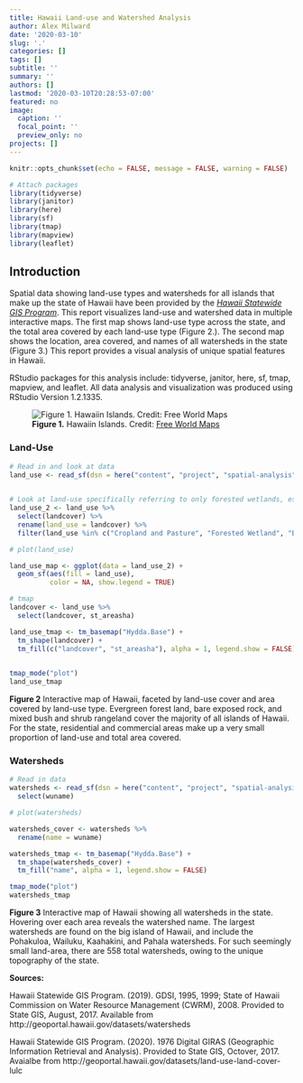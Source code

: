 ```yaml
---
title: Hawaii Land-use and Watershed Analysis
author: Alex Milward
date: '2020-03-10'
slug: '.'
categories: []
tags: []
subtitle: ''
summary: ''
authors: []
lastmod: '2020-03-10T20:28:53-07:00'
featured: no
image:
  caption: ''
  focal_point: ''
  preview_only: no
projects: []
---
```



```r
knitr::opts_chunk$set(echo = FALSE, message = FALSE, warning = FALSE)

# Attach packages
library(tidyverse)
library(janitor)
library(here)
library(sf)
library(tmap)
library(mapview)
library(leaflet)
```


## Introduction

Spatial data showing land-use types and watersheds for all islands that make up the state of Hawaii have been provided by the [*Hawaii Statewide GIS Program*](http://geoportal.hawaii.gov/search).  This report visualizes land-use and watershed data in multiple interactive maps.  The first map shows land-use type across the state, and the total area covered by each land-use type (Figure 2.).  The second map shows the location, area covered, and names of all watersheds in the state (Figure 3.)  This report provides a visual analysis of unique spatial features in Hawaii.

RStudio packages for this analysis include: tidyverse, janitor, here, sf, tmap, mapview, and leaflet.
All data analysis and visualization was produced using RStudio Version 1.2.1335.

![**Figure 1.** Hawaiin Islands. Credit: [Free World Maps](https://www.freeworldmaps.net/united-states/hawaii/map.html)](hawaii-islands-map.jpg)

### Land-Use
```r
# Read in and look at data
land_use <- read_sf(dsn = here("content", "project", "spatial-analysis", "Land_Use_Land_Cover_LULC"), layer = "Land_Use_Land_Cover_LULC") 
 

# Look at land-use specifically referring to only forested wetlands, estuaries and bays, and cropland/pastures
land_use_2 <- land_use %>% 
  select(landcover) %>% 
  rename(land_use = landcover) %>% 
  filter(land_use %in% c("Cropland and Pasture", "Forested Wetland", "Bays and Estuaries", "Commercial and Services", "Bare Exposed Rock", "Residential", "Shrub and Brush Rangeland"))

# plot(land_use)

land_use_map <- ggplot(data = land_use_2) +
  geom_sf(aes(fill = land_use),
          color = NA, show.legend = TRUE) 
```

```r
# tmap
landcover <- land_use %>% 
  select(landcover, st_areasha)

land_use_tmap <- tm_basemap("Hydda.Base") +
  tm_shape(landcover) +
  tm_fill(c("landcover", "st_areasha"), alpha = 1, legend.show = FALSE) 
  

tmap_mode("plot")
land_use_tmap
```

**Figure 2** Interactive map of Hawaii, faceted by land-use cover and area covered by land-use type.  Evergreen forest land, bare exposed rock, and mixed bush and shrub rangeland cover the majority of all islands of Hawaii.  For the state, residential and commercial areas make up a very small proportion of land-use and total area covered.


### Watersheds
```r
# Read in data
watersheds <- read_sf(dsn = here("content", "project", "spatial-analysis", "Watersheds"), layer = "Watersheds") %>% 
  select(wuname)

# plot(watersheds)
```

```r
watersheds_cover <- watersheds %>% 
  rename(name = wuname)

watersheds_tmap <- tm_basemap("Hydda.Base") +
  tm_shape(watersheds_cover) +
  tm_fill("name", alpha = 1, legend.show = FALSE) 

tmap_mode("plot")
watersheds_tmap
```

**Figure 3** Interactive map of Hawaii showing all watersheds in the state.  Hovering over each area reveals the watershed name.  The largest watersheds are found on the big island of Hawaii, and include the Pohakuloa, Wailuku, Kaahakini, and Pahala watersheds.  For such seemingly small land-area, there are 558 total watersheds, owing to the unique topography of the state. 


**Sources:** 

Hawaii Statewide GIS Program. (2019). GDSI, 1995, 1999; State of Hawaii Commission on Water Resource Management (CWRM), 2008. Provided to State GIS, August, 2017. Available from http://geoportal.hawaii.gov/datasets/watersheds

Hawaii Statewide GIS Program. (2020). 1976 Digital GIRAS (Geographic Information Retrieval and Analysis). Provided to State GIS, Octover, 2017. Avaialbe from http://geoportal.hawaii.gov/datasets/land-use-land-cover-lulc